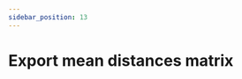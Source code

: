 ```yaml
---
sidebar_position: 13
---
```



# Export mean distances matrix

<Title
  pre={['📖 User Guide', '🧮 Processing']}
  title={'Export mean distances matrix'}
  version={VERSION}
/>

<Fragment>
  This command exports the mean distances matrix to a <NumPyIcon /> `.npy` file.
</Fragment>

